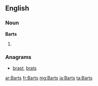 ==English==

===Noun===
'''Barts'''

# {{plural of|Bart}}

===Anagrams===
* [[brast#English|brast]], [[brats#English|brats]]

[[ar:Barts]]
[[fr:Barts]]
[[mg:Barts]]
[[ja:Barts]]
[[ta:Barts]]